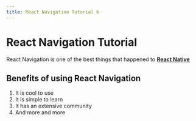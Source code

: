 ```yaml
---
title: React Navigation Tutorial 6
---
```


# React Navigation Tutorial

React Navigation is one of the best things that happened to [**React Native**](https://reactnative.org)

<EbirdImage id="ML2229922" />

## Benefits of using React Navigation

1. It is cool to use
2. It is simple to learn
3. It has an extensive community
4. And more and more
